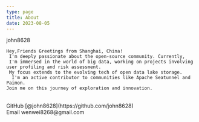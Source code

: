 ```yaml
---
type: page
title: About
date: 2023-08-05
---
```


john8628
```
Hey,Friends Greetings from Shanghai, China!
 I'm deeply passionate about the open-source community. Currently, 
 I'm immersed in the world of big data, working on projects involving user profiling and risk assessment. 
 My focus extends to the evolving tech of open data lake storage.
  I'm an active contributor to communities like Apache Seatunnel and Paimon. 
Join me on this journey of exploration and innovation.
```

<div>
  <br />
  GitHub [@john8628](https://github.com/john8628)

  <br />
  Email wenwei8268@gmail.com
</div>
